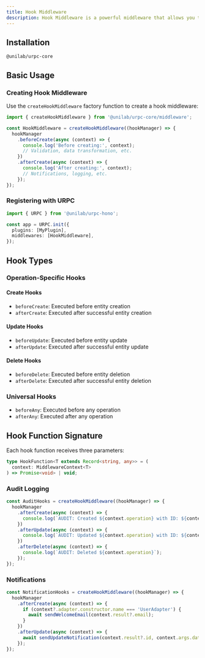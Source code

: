 ```yaml
---
title: Hook Middleware
description: Hook Middleware is a powerful middleware that allows you to hook into the URPC lifecycle and execute custom logic before and after CRUD operations. This enables you to implement cross-cutting concerns like validation, logging, caching, notifications, and more.
---
```


## Installation

```package-install
@unilab/urpc-core
```

## Basic Usage

### Creating Hook Middleware

Use the `createHookMiddleware` factory function to create a hook middleware:

```typescript
import { createHookMiddleware } from '@unilab/urpc-core/middleware';

const HookMiddleware = createHookMiddleware((hookManager) => {
  hookManager
    .beforeCreate(async (context) => {
      console.log('Before creating:', context);
      // Validation, data transformation, etc.
    })
    .afterCreate(async (context) => {
      console.log('After creating:', context);
      // Notifications, logging, etc.
    });
});
```

### Registering with URPC

```typescript
import { URPC } from '@unilab/urpc-hono';

const app = URPC.init({
  plugins: [MyPlugin],
  middlewares: [HookMiddleware],
});
```

## Hook Types

### Operation-Specific Hooks

#### Create Hooks
- `beforeCreate`: Executed before entity creation
- `afterCreate`: Executed after successful entity creation

#### Update Hooks
- `beforeUpdate`: Executed before entity update
- `afterUpdate`: Executed after successful entity update

#### Delete Hooks
- `beforeDelete`: Executed before entity deletion
- `afterDelete`: Executed after successful entity deletion

### Universal Hooks
- `beforeAny`: Executed before any operation
- `afterAny`: Executed after any operation

## Hook Function Signature

Each hook function receives three parameters:

```typescript
type HookFunction<T extends Record<string, any>> = (
  context: MiddlewareContext<T>
) => Promise<void> | void;
```

### Audit Logging

```typescript
const AuditHooks = createHookMiddleware((hookManager) => {
  hookManager
    .afterCreate(async (context) => {
      console.log(`AUDIT: Created ${context.operation} with ID: ${context.result?.id}`);
    })
    .afterUpdate(async (context) => {
      console.log(`AUDIT: Updated ${context.operation} with ID: ${context.result?.id}`);
    })
    .afterDelete(async (context) => {
      console.log(`AUDIT: Deleted ${context.operation}`);
    });
});
```

### Notifications

```typescript
const NotificationHooks = createHookMiddleware((hookManager) => {
  hookManager
    .afterCreate(async (context) => {
      if (context?.adapter.constructor.name === 'UserAdapter') {
        await sendWelcomeEmail(context.result?.email);
      }
    })
    .afterUpdate(async (context) => {
      await sendUpdateNotification(context.result?.id, context.args.data);
    });
});
```
